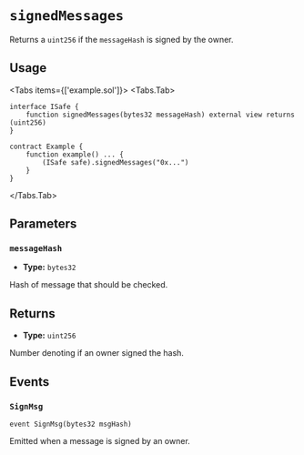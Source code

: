 
# `signedMessages`

Returns a `uint256` if the `messageHash` is signed by the owner.

## Usage

<Tabs items={['example.sol']}>
  <Tabs.Tab>
```solidity
interface ISafe {
    function signedMessages(bytes32 messageHash) external view returns (uint256)
}

contract Example {
    function example() ... {
        (ISafe safe).signedMessages("0x...")
    }
}
```

  </Tabs.Tab>
</Tabs>

## Parameters

### `messageHash`

- **Type:** `bytes32`

Hash of message that should be checked.

## Returns

- **Type:** `uint256`

Number denoting if an owner signed the hash.

## Events

### `SignMsg`

```solidity
event SignMsg(bytes32 msgHash)

```

Emitted when a message is signed by an owner.
